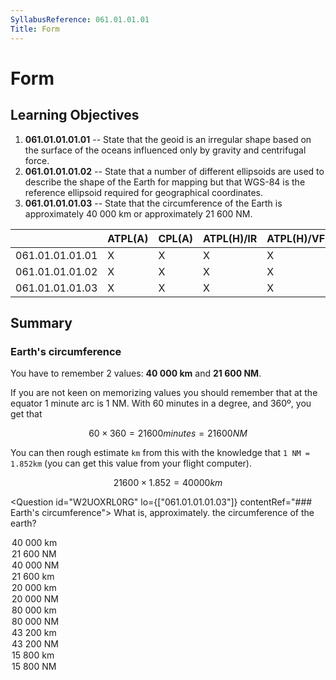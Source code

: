 ```yaml
---
SyllabusReference: 061.01.01.01
Title: Form
---
```


# Form

## Learning Objectives

1.  **061.01.01.01.01** -- State that the geoid is an irregular shape based on
    the surface of the oceans influenced only by gravity and centrifugal force.
2.  **061.01.01.01.02** -- State that a number of different ellipsoids are used
    to describe the shape of the Earth for mapping but that WGS-84 is the
    reference ellipsoid required for geographical coordinates.
3.  **061.01.01.01.03** -- State that the circumference of the Earth is
    approximately 40 000 km or approximately 21 600 NM.

|                 | ATPL(A) | CPL(A) | ATPL(H)/IR | ATPL(H)/VFR | CPL(H) | IR  | CBIR(A) |
| --------------- | ------- | ------ | ---------- | ----------- | ------ | --- | ------- |
| 061.01.01.01.01 | X       | X      | X          | X           | X      |     |         |
| 061.01.01.01.02 | X       | X      | X          | X           | X      |     |         |
| 061.01.01.01.03 | X       | X      | X          | X           | X      |     |         |

## Summary

### Earth's circumference

You have to remember 2 values: **40 000 km** and **21 600 NM**.

If you are not keen on memorizing values you should remember that at the equator
1 minute arc is 1 NM. With 60 minutes in a degree, and 360º, you get that

$$
60 \times 360 = 21600 minutes = 21600 NM
$$

You can then rough estimate `km` from this with the knowledge that
`1 NM = 1.852km` (you can get this value from your flight computer).

$$
21600 \times 1.852 = 40000 km
$$

<Question id="W2UOXRL0RG" lo={["061.01.01.01.03"]} contentRef="### Earth's circumference">
  <Text variant="oneCorrect">
    What is, approximately. the circumference of the earth?
  </Text>
<Option correct why="1 NM = 1 min arc. 60 * 360 = 21 600 = 40 000km">
  40 000 km
</Option>
<Option correct why="1 NM = 1 min arc. 60 * 360 = 21 600">
  21 600 NM
</Option>

  <Option>40 000 NM</Option>
  <Option>21 600 km</Option>
  <Option>20 000 km</Option>
  <Option>20 000 NM</Option>
  <Option>80 000 km</Option>
  <Option>80 000 NM</Option>
  <Option>43 200 km</Option>
  <Option>43 200 NM</Option>
  <Option>15 800 km</Option>
  <Option>15 800 NM</Option>
</Question>
